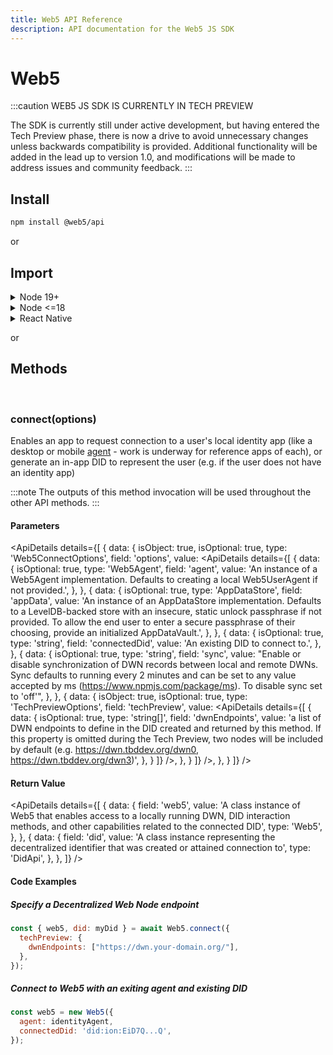 ```yaml
---
title: Web5 API Reference
description: API documentation for the Web5 JS SDK
---
```





# Web5

:::caution
WEB5 JS SDK IS CURRENTLY IN TECH PREVIEW

The SDK is currently still under active development, but having entered the Tech Preview phase, there is now a drive to avoid unnecessary changes unless backwards compatibility is provided. Additional functionality will be added in the lead up to version 1.0, and modifications will be made to address issues and community feedback.
:::


<Divider type="slash"/>

## Install

<Tabs>
  <TabItem value="npm" label="NPM" default>

```bash
npm install @web5/api
```
  </TabItem>
  <TabItem value="cdn" label="CDN">

<ScriptSrc unpkg={true} />

or

<ScriptSrc jsdelivr={true} />

  </TabItem>
</Tabs>

<Divider type="slash"/>

## Import

<Tabs>
  <TabItem value="npm" label="NPM" default>

<details>
<summary>Node 19+</summary>

```js
import { Web5 } from '@web5/api';
```
</details>

<details>
<summary>Node &lt;=18</summary>

```js
/*
Needs globalThis.crypto polyfill.
This is *not* the crypto you're thinking of.
It's the original crypto...CRYPTOGRAPHY.
*/
import { webcrypto } from "node:crypto";
import { Web5 } from '@web5/api';

// @ts-ignore
if (!globalThis.crypto) globalThis.crypto = webcrypto;
```
</details>

<details>
<summary>React Native</summary>

```js
/*
React Native needs crypto.getRandomValues polyfill and sha512.
This is *not* the crypto you're thinking of.
It's the original crypto...CRYPTOGRAPHY.
*/
import "react-native-get-random-values";
import { hmac } from "@noble/hashes/hmac";
import { sha256 } from "@noble/hashes/sha256";
import { sha512 } from "@noble/hashes/sha512";
import { Web5 } from '@web5/api';

ed.etc.sha512Sync = (...m) => sha512(ed.etc.concatBytes(...m));
ed.etc.sha512Async = (...m) => Promise.resolve(ed.etc.sha512Sync(...m));

secp.etc.hmacSha256Sync = (k, ...m) =>
  hmac(sha256, k, secp.etc.concatBytes(...m));
secp.etc.hmacSha256Async = (k, ...m) =>
  Promise.resolve(secp.etc.hmacSha256Sync(k, ...m));
```
</details>

  </TabItem>
  <TabItem value="cdn" label="CDN">

<ScriptSrc unpkg={true} />

or

<ScriptSrc jsdelivr={true} />

  </TabItem>
</Tabs>

<Divider type="slash"/>

<section class="api-docs">

## Methods

<br/>

### connect(options)

Enables an app to request connection to a user's local identity app (like a desktop or mobile [agent](/docs/web5/learn/agents) - work is underway for reference apps of each), or generate an in-app DID to represent the user (e.g. if the user does not have an identity app)

:::note
The outputs of this method invocation will be used throughout the other API methods.
:::

#### Parameters

<ApiDetails
  details={[
    {
      data: {
        isObject: true,
        isOptional: true,
        type: 'Web5ConnectOptions',
        field: 'options',
        value: <ApiDetails
                details={[
                  {
                    data: {
                        isOptional: true,
                        type: 'Web5Agent',
                        field: 'agent',
                        value: 'An instance of a Web5Agent implementation. Defaults to creating a local Web5UserAgent if not provided.',
                    },
                },
                {
                    data: {
                        isOptional: true,
                        type: 'AppDataStore',
                        field: 'appData',
                        value: 'An instance of an AppDataStore implementation. Defaults to a LevelDB-backed store with an insecure, static unlock passphrase if not provided. To allow the end user to enter a secure passphrase of their choosing, provide an initialized AppDataVault.',
                    },
                },
                {
                    data: {
                        isOptional: true,
                        type: 'string',
                        field: 'connectedDid',
                        value: 'An existing DID to connect to.',
                    },
                },
                {
                    data: {
                        isOptional: true,
                        type: 'string',
                        field: 'sync',
                        value: "Enable or disable synchronization of DWN records between local and remote DWNs. Sync defaults to running every 2 minutes and can be set to any value accepted by ms (https://www.npmjs.com/package/ms). To disable sync set to 'off'",
                    },
                },
                {
                    data: {
                        isObject: true,
                        isOptional: true,
                        type: 'TechPreviewOptions',
                        field: 'techPreview',
                        value: <ApiDetails
                                details={[
                                {
                                    data: {
                                        isOptional: true,
                                        type: 'string[]',
                                        field: 'dwnEndpoints',
                                        value: 'a list of DWN endpoints to define in the DID created and returned by this method. If this property is omitted during the Tech Preview, two nodes will be included by default (e.g. https://dwn.tbddev.org/dwn0, https://dwn.tbddev.org/dwn3)',
                                    },
                                }
                            ]}
                            />,
                    },
                }
            ]}
          />,
        },
    }
  ]}
/>

#### Return Value

<ApiDetails
  details={[
    {
      data: {
        field: 'web5',
        value: 'A class instance of Web5 that enables access to a locally running DWN, DID interaction methods, and other capabilities related to the connected DID',
        type: 'Web5',
      },
    },
    {
      data: {
        field: 'did',
        value: 'A class instance representing the decentralized identifier that was created or attained connection to',
        type: 'DidApi',
      },
    },
  ]}
/>


#### Code Examples

<CodeSnippet functionName="createDidAutomatically" />

##### Specify a Decentralized Web Node endpoint
```js
const { web5, did: myDid } = await Web5.connect({
  techPreview: {
    dwnEndpoints: ["https://dwn.your-domain.org/"],
  },
});
```

##### Connect to Web5 with an exiting agent and existing DID
```js
const web5 = new Web5({
  agent: identityAgent,
  connectedDid: 'did:ion:EiD7Q...Q',
});
```
</section>
